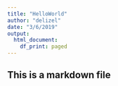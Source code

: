 ```yaml
---
title: "HelloWorld"
author: "delizel"
date: "3/6/2019"
output:
  html_document:
    df_print: paged
---
```

## This is a markdown file